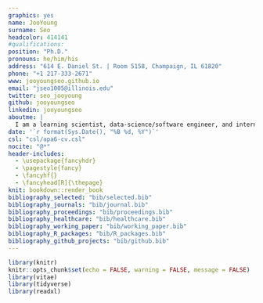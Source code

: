 ```yaml
---
graphics: yes
name: JooYoung
surname: Seo
headcolor: 414141
#qualifications: 
position: "Ph.D."
pronouns: he/him/his
address: "614 E. Daniel St. | Room 5158, Champaign, IL 61820"
phone: "+1 217-333-2671"
www: jooyoungseo.github.io
email: "jseo1005@illinois.edu"
twitter: seo_jooyoung
github: jooyoungseo
linkedin: jooyoungseo
aboutme: |
  I am a learning scientist, data-science/software engineer, and internationally certified accessibility professional.
date: '`r format(Sys.Date(), "%B %d, %Y")`'
csl: "csl/apa6-cv.csl"
nocite: "@*"
header-includes:
  - \usepackage{fancyhdr}
  - \pagestyle{fancy}
  - \fancyhf{}
  - \fancyhead[R]{\thepage}
knit: bookdown::render_book
bibliography_selected: "bib/selected.bib"
bibliography_journals: "bib/journal.bib"
bibliography_proceedings: "bib/proceedings.bib"
bibliography_healthcare: "bib/healthcare.bib"
bibliography_working_paper: "bib/working_paper.bib"
bibliography_R_packages: "bib/R_packages.bib"
bibliography_github_projects: "bib/github.bib"
---
```


```r
library(knitr)
knitr::opts_chunk$set(echo = FALSE, warning = FALSE, message = FALSE)
library(vitae)
library(tidyverse)
library(readxl)
```

